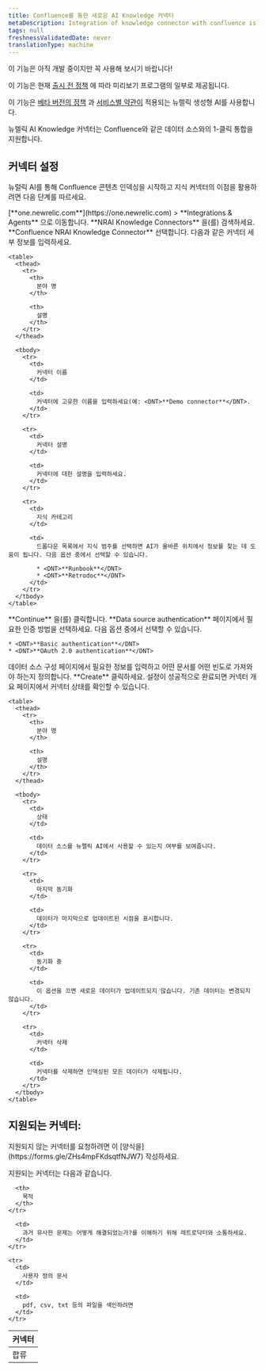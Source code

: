 ```yaml
---
title: Confluence를 통한 새로운 AI Knowledge 커넥터
metaDescription: Integration of knowledge connector with confluence is a GenAI assistant for observability that will help you understand and improve your system by integrating knowledge connector with your confluence
tags: null
freshnessValidatedDate: never
translationType: machine
---
```


<Callout title="시사">
  이 기능은 아직 개발 중이지만 꼭 사용해 보시기 바랍니다!

  이 기능은 현재 [출시 전 정책](/docs/licenses/license-information/referenced-policies/new-relic-pre-release-policy) 에 따라 미리보기 프로그램의 일부로 제공됩니다.

  이 기능은 [베타 버전의 정책](/docs/licenses/license-information/referenced-policies/new-relic-pre-release-policy) 과 [서비스별 약관이](https://newrelic.com/termsandconditions/service-specific) 적용되는 뉴렐릭 생성형 AI를 사용합니다.
</Callout>

뉴렐릭 AI Knowledge 커넥터는 Confluence와 같은 데이터 소스와의 1-클릭 통합을 지원합니다.

## 커넥터 설정

뉴럴릭 AI를 통해 Confluence 콘텐츠 인덱싱을 시작하고 지식 커넥터의 이점을 활용하려면 다음 단계를 따르세요.

<Steps>
  <Step>
    <DNT>[**one.newrelic.com**](https://one.newrelic.com) &gt; **Integrations &amp; Agents**</DNT> 으로 이동합니다.
  </Step>

  <Step>
    <DNT>**NRAI Knowledge Connectors**</DNT> 을(를) 검색하세요.
  </Step>

  <Step>
    <DNT>**Confluence NRAI Knowledge Connector**</DNT> 선택합니다.
  </Step>

  <Step>
    다음과 같은 커넥터 세부 정보를 입력하세요.

    <table>
      <thead>
        <tr>
          <th>
            분야 명
          </th>

          <th>
            설명
          </th>
        </tr>
      </thead>

      <tbody>
        <tr>
          <td>
            커넥터 이름
          </td>

          <td>
            커넥터에 고유한 이름을 입력하세요(예: <DNT>**Demo connector**</DNT>.
          </td>
        </tr>

        <tr>
          <td>
            커넥터 설명
          </td>

          <td>
            커넥터에 대한 설명을 입력하세요.
          </td>
        </tr>

        <tr>
          <td>
            지식 카테고리
          </td>

          <td>
            드롭다운 목록에서 지식 범주를 선택하면 AI가 올바른 위치에서 정보를 찾는 데 도움이 됩니다. 다음 옵션 중에서 선택할 수 있습니다.

            * <DNT>**Runbook**</DNT>
            * <DNT>**Retrodoc**</DNT>
          </td>
        </tr>
      </tbody>
    </table>
  </Step>

  <Step>
    <DNT>**Continue**</DNT> 을(를) 클릭합니다.
  </Step>

  <Step>
    <DNT>**Data source authentication**</DNT> 페이지에서 필요한 인증 방법을 선택하세요. 다음 옵션 중에서 선택할 수 있습니다.

    * <DNT>**Basic authentication**</DNT>
    * <DNT>**OAuth 2.0 authentication**</DNT>
  </Step>

  <Step>
    데이터 소스 구성 페이지에서 필요한 정보를 입력하고 어떤 문서를 어떤 빈도로 가져와야 하는지 정의합니다. <DNT>**Create**</DNT> 클릭하세요.
  </Step>

  <Step>
    설정이 성공적으로 완료되면 커넥터 개요 페이지에서 커넥터 상태를 확인할 수 있습니다.

    <table>
      <thead>
        <tr>
          <th>
            분야 명
          </th>

          <th>
            설명
          </th>
        </tr>
      </thead>

      <tbody>
        <tr>
          <td>
            상태
          </td>

          <td>
            데이터 소스를 뉴렐릭 AI에서 사용할 수 있는지 여부를 보여줍니다.
          </td>
        </tr>

        <tr>
          <td>
            마지막 동기화
          </td>

          <td>
            데이터가 마지막으로 업데이트된 시점을 표시합니다.
          </td>
        </tr>

        <tr>
          <td>
            동기화 중
          </td>

          <td>
            이 옵션을 끄면 새로운 데이터가 업데이트되지 않습니다. 기존 데이터는 변경되지 않습니다.
          </td>
        </tr>

        <tr>
          <td>
            커넥터 삭제
          </td>

          <td>
            커넥터를 삭제하면 인덱싱된 모든 데이터가 삭제됩니다.
          </td>
        </tr>
      </tbody>
    </table>
  </Step>
</Steps>

## 지원되는 커넥터:

<Callout title="중요한">
  지원되지 않는 커넥터를 요청하려면 이 [양식을](https://forms.gle/ZHs4mpFKdsqtfNJW7) 작성하세요.
</Callout>

지원되는 커넥터는 다음과 같습니다.

<table>
  <thead>
    <tr>
      <th>
        커넥터
      </th>

      <th>
        목적
      </th>
    </tr>
  </thead>

  <tbody>
    <tr>
      <td>
        합류
      </td>

      <td>
        과거 유사한 문제는 어떻게 해결되었는가?를 이해하기 위해 레트로닥터와 소통하세요.
      </td>
    </tr>

    <tr>
      <td>
        사용자 정의 문서
      </td>

      <td>
        pdf, csv, txt 등의 파일을 색인하려면
      </td>
    </tr>
  </tbody>
</table>